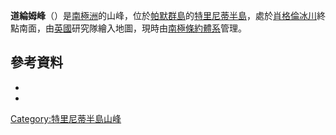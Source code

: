 {{Coord|64|17|S|58|54|W|source:GNIS|display=title}}

'''道綸姆峰'''（{{lang-en|Downham Peak}}）是[[南極洲|南極洲]]的山峰，位於[[帕默群島|帕默群島]]的[[特里尼蒂半島|特里尼蒂半島]]，處於[[肖格倫冰川|肖格倫冰川]]終點南面，由[[英國|英國]]研究隊繪入地圖，現時由[[南極條約體系|南極條約體系]]管理。

==參考資料==
*{{cite gnis | type = antarid | id = 4050| name = Downham Peak| accessdate = 2012-01-27}}
*{{usgs-gazetteer|id=4050}}

{{DEFAULTSORT:Downham Peak}}
[[Category:特里尼蒂半島山峰|Category:特里尼蒂半島山峰]]


{{TrinityPeninsula-geo-stub}}